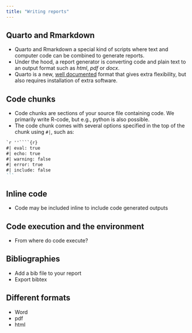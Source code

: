 ```yaml
---
title: "Writing reports"
---
```



## Quarto and Rmarkdown

- Quarto and Rmarkdown a special kind of scripts where text and computer code can be combined to generate reports. 
- Under the hood, a report generator is converting code and plain text to an output format such as *html*, *pdf* or *docx*.
- Quarto is a new, [well documented](https://quarto.org/) format that gives extra flexibility, but also requires installation of extra software.


## Code chunks

- Code chunks are sections of your source file containing code. We primarily write R-code, but e.g., python is also possible.
- The code chunk comes with several options specified in the top of the chunk using `#|`, such as:

````markdown
`r ''````{r}
#| eval: true
#| echo: true
#| warning: false
#| error: true
#| include: false
```
````

## Inline code

- Code may be included inline to include code generated outputs

## Code execution and the environment

- From where do code execute?

## Bibliographies

- Add a bib file to your report
- Export bibtex

## Different formats

- Word
- pdf
- html








